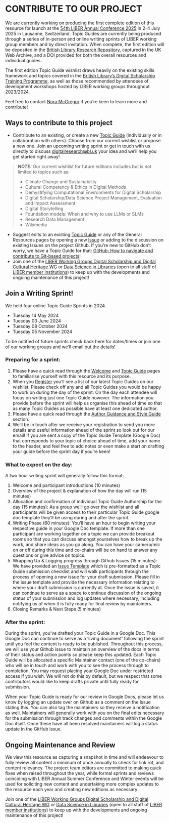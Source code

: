 # **CONTRIBUTE TO OUR PROJECT** {.unnumbered .unlisted}

We are currently working on producing the first complete edition of this resource for launch at the [54th LIBER Annual Conference 2025](https://liberconference.eu/) in 2-4 July 2025 in Lausanne, Switzerland. Topic Guides are currently being produced through a series of in-person and online writing sprints of LIBER working group members and by direct invitation. When complete, the first edition will be deposited in the [British Library Research Repository](https://bl.iro.bl.uk/), captured in the UK Web Archive, and a DOI provided for both the overall resources and individual guides. 

The first edition Topic Guide wishlist draws heavily on the existing skills framework and topics covered in the [British Library’s Digital Scholarship Training Programme](https://blogs.bl.uk/digital-scholarship/2024/04/recovered-pages-dstp.html), as well as those recommended by attendees of development workshops hosted by LIBER working groups throughout 2023/2024.

Feel free to contact [Nora McGregor](mailto:digitalresearch@bl.uk) if you're keen to learn more and contribute!

## Ways to contribute to this project

- Contribute to an existing, or create a new [Topic Guide](topicguides.qmd) (individually or in collaboration with others). Choose from our current wishlist or propose a new one. Join an upcoming writing sprint or get in touch with us directly to discuss [digitalresearch@bl.uk](mailto:digitalresearch@bl.uk) your idea and we'll help you get started right away!

> **_NOTE:_** Our current wishlist for future editions includes but is not limited to topics such as:
>
>- Climate Change and Sustainability
>- Cultural Competency & Ethics in Digital Methods
>- Demystifying Computational Environments for Digital Scholarship
>- Digital Scholarship/Data Science Project Management, Evaluation and Impact Assessment
>- Digital Storytelling
>- Foundation models: When and why to use LLMs or SLMs
>- Research Data Management
>- Wikimedia 

- Suggest edits to an existing [Topic Guide](topicguides.qmd) or any of the General Resources pages by opening a new [Issue](https://github.com/libereurope/ds-essentials/issues) or adding to the discussion on existing Issues on the project Github. If you're new to GitHub don't worry, we have a Topic Guide for that: [GitHub: How to navigate and contribute to Git-based projects](https://libereurope.github.io/ds-essentials/github.html)!
- Join one of the [LIBER Working Groups Digital Scholarship and Digital Cultural Heritage WG](https://libereurope.eu/working-group/digital-scholarship-and-digital-cultural-heritage-collections-working-group/) or [Data Science in Libraries](https://libereurope.eu/working-group/liber-data-science-in-libraries-working-group/) (open to all staff of [LIBER member institutions](https://libereurope.eu/liber-participants/)) to keep up with the developments and ongoing maintenance of this project!

## Join a Writing Sprint! 

We held four online Topic Guide Sprints in 2024. 
 
- Tuesday 14 May 2024
- Tuesday 03 June 2024
- Tuesday 08 October 2024 
- Tuesday 05 November 2024 

To be notified of future sprints check back here for dates/times or join one of our working groups and we'll email out the details!

### Preparing for a sprint:

1. Please have a quick read through the [Welcome](index.qmd) and [Topic Guide](topicguides.qmd) pages to familiarise yourself with this resource and its purpose.
2. When you [Register](https://forms.office.com/Pages/ResponsePage.aspx?id=t0ykIcP5AE-a-r0ejoi82X7ZIEJh0odPq9ej1FnpQEJUNTlTTTQ3WjBWU0gxOTdaNk1WSUpVV1FPRS4u) you'll see a list of our latest Topic Guides on our wishlist. Please check off any and all Topic Guides you would be happy to work on during the day of the sprint. On the day each attendee will focus on writing just one Topic Guide however. The information you provide before the sprint will help us organise this ahead of time so that as many Topic Guides as possible have at least one dedicated author.  
3. Please have a quick read through the [Author Guidance and Style Guide](guidelines.qmd) section. 
4. We'll be in touch after we receive your registration to send you more details and useful information ahead of the sprint so look out for our email! If you are sent a copy of the Topic Guide Template (Google Doc) that corresponds to your topic of choice ahead of time, add your name to the header, and feel free to add notes or even make a start on drafting your guide before the sprint day if you're keen!

### What to expect on the day:
A two hour writing sprint will generally follow this format:

1. Welcome and participant introductions (10 minutes)  
2. Overview of the project & explanation of how the day will run (15 minutes)  
3. Allocation and confirmation of individual Topic Guide Authorship for the day (15 minutes): As a group we'll go over the wishlist and all participants will be given access to their particular Topic Guide google doc template they'll be using during and after the sprint.
4. Writing Phase (60 minutes): You'll have an hour to begin writing your respective guide in your Google Doc template. If more than one participant are working together on a topic we can provide breakout rooms so that you can discuss amongst yourselves how to break up the work, and share ideas as you go along. You can have your camera/mic on or off during this time and co-chairs will be on hand to answer any questions or give advice on topics.
5. Wrapping Up & Logging progress through Github Issues (15 minutes): We have provided an [Issue Template](https://github.com/libereurope/ds-essentials/issues) which is pre-formatted as a Topic Guide submission checklist and will walk participants through the process of opening a new issue for your draft submission. Please fill in the issue template and provide the necessary information relating to where your draft submission is currently at. Once the issue is saved, it can continue to serve as a space to continue discussion of the ongoing status of your submission and log updates where necessary, including notifying us of when it is fully ready for final review by maintainers. 
6. Closing Remarks & Next Steps (5 minutes)

### After the sprint:

During the sprint, you’ve drafted your Topic Guide in a Google Doc. This Google Doc can continue to serve as a ‘living document’ following the sprint until you feel the content is ready to be published. Throughout this process, we will use your Github issue to maintain an overview of the docs in terms of their status and action points so please keep this updated. Each Topic Guide will be allocated a specific Maintainer contact (one of the co-chairs) who will be in touch and work with you to see the process through to completion. You may request placing your Google Doc under restricted access if you wish. We will not do this by default, but we respect that some contributors would like to keep drafts private until fully ready for submission.

When your Topic Guide is ready for our review in Google Docs, please let us know by logging an update over on Github as a comment on the Issue stating this. You can also tag the maintainers so they receive a notification as well. Maintainers will generally work with you on the final edits necessary for the submission through track changes and comments within the Google Doc itself. Once these have all been resolved maintainers will log a status update in the GitHub issue.

## Ongoing Maintenance and Review

We view this resource as capturing a snapshot in time and will endeavour to fully review all content a minimum of once annually to check for link rot, and content relevancy. The project team editors are committed to making quick fixes when raised throughout the year, while formal sprints and reviews coinciding with LIBER Annual Summer Conference and Winter events will be used for soliciting new content and undertaking more complex updates to the resource each year and creating new editions as necessary. 

Join one of the [LIBER Working Groups Digital Scholarship and Digital Cultural Heritage WG](https://libereurope.eu/working-group/digital-scholarship-and-digital-cultural-heritage-collections-working-group/) or [Data Science in Libraries](https://libereurope.eu/working-group/liber-data-science-in-libraries-working-group/) (open to all staff of [LIBER member institutions](https://libereurope.eu/liber-participants/)) to keep up with the developments and ongoing maintenance of this project!

